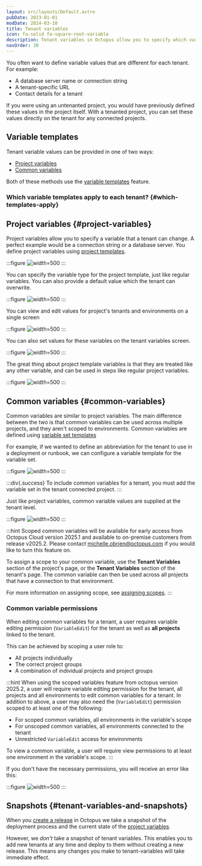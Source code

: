 ```yaml
---
layout: src/layouts/Default.astro
pubDate: 2023-01-01
modDate: 2024-03-10
title: Tenant variables
icon: fa-solid fa-square-root-variable
description: Tenant variables in Octopus allow you to specify which variables are required to deploy a project to a tenant successfully; Project variables are values that differ between projects and environments. Common variables are common across multiple tenants that require a unique value per tenant.
navOrder: 30
---
```


You often want to define variable values that are different for each tenant. For example:
- A database server name or connection string
- A tenant-specific URL
- Contact details for a tenant

If you were using an untenanted project, you would have previously defined these values in the project itself. With a tenanted project, you can set these values directly on the tenant for any connected projects.

## Variable templates

Tenant variable values can be provided in one of two ways:

- [Project variables](#project-variables)
- [Common variables](#common-variables)

Both of these methods use the [variable templates](/docs/projects/variables/variable-templates) feature.

### Which variable templates apply to each tenant? \{#which-templates-apply}

<TenantsWhichVariableTemplatesApply />

## Project variables \{#project-variables}

Project variables allow you to specify a variable that a tenant can change. A perfect example would be a connection string or a database server. You define project variables using [project templates](/docs/projects/variables/variable-templates/#project-templates).

:::figure
![](/docs/tenants/images/project-template-screen.png "width=500")
:::

You can specify the variable type for the project template, just like regular variables. You can also provide a default value which the tenant can overwrite.

:::figure
![](/docs/tenants/images/project-template-edit.png "width=500")
:::

You can view and edit values for project's tenants and environments on a single screen

:::figure
![](/docs/tenants/images/project-template-screen-edit.png "width=500")
:::

You can also set values for these variables on the tenant variables screen.

:::figure
![](/docs/tenants/images/project-template-tenant-value.png "width=500")
:::

The great thing about project template variables is that they are treated like any other variable, and can be used in steps like regular project variables.

:::figure
![](/docs/tenants/images/project-template-variable-value-in-step.png "width=500")
:::

## Common variables \{#common-variables}

Common variables are similar to project variables. The main difference between the two is that common variables can be used across multiple projects, and they aren't scoped to environments. Common variables are defined using [variable set templates](/docs/projects/variables/variable-templates/#adding-a-variable-template)

For example, if we wanted to define an abbreviation for the tenant to use in a deployment or runbook, we can configure a variable template for the variable set.

:::figure
![](/docs/tenants/images/common-variable-template.png "width=500")
:::

:::div{.success}
To include common variables for a tenant, you must add the variable set in the tenant connected project.
:::

Just like project variables, common variable values are supplied at the tenant level.

:::figure
![](/docs/tenants/images/common-variable-tenant-value.png "width=500")
:::

:::hint
Scoped common variables will be available for early access from Octopus Cloud version 2025.1 and available to on-premise customers from release v2025.2. Please contact michelle.obrien@octopus.com if you would like to turn this feature on.

To assign a scope to your common variable, use the **Tenant Variables** section of the project's page, or the **Tenant Variables** section of the tenant's page. The common variable can then be used across all projects that have a connection to that environment. 

For more information on assigning scope, see [assigning scopes](/docs/projects/variables/getting-started/#using-multiple-scopes).
:::

### Common variable permissions

When editing common variables for a tenant, a user requires variable editing permission (`VariableEdit`) for the tenant as well as **all projects** linked to the tenant. 

This can be achieved by scoping a user role to:
- All projects individually 
- The correct project groups 
- A combination of individual projects and project groups

:::hint
When using the scoped variables feature from octopus version 2025.2, a user will require variable editing permission for the tenant, all projects and all environments to edit common variables for a tenant. In addition to above, a user may also need the (`VariableEdit`) permission scoped to at least one of the following:
- For scoped common variables, all environments in the variable's scope
- For unscoped common variables, all environments connected to the tenant
- Unrestricted `VariableEdit` access for environments

To view a common variable, a user will require view permissions to at least one environment in the variable's scope. 
:::

If you don't have the necessary permissions, you will receive an error like this:

:::figure
![](/docs/tenants/images/common-variable-permissions-error.png "width=500")
:::

## Snapshots \{#tenant-variables-and-snapshots}

When you [create a release](/docs/octopus-rest-api/octopus-cli/create-release/) in Octopus we take a snapshot of the deployment process and the current state of the [project variables](/docs/projects/variables). 

However, we *don't* take a snapshot of tenant variables. This enables you to add new tenants at any time and deploy to them without creating a new release. This means any changes you make to tenant-variables will take immediate effect.
